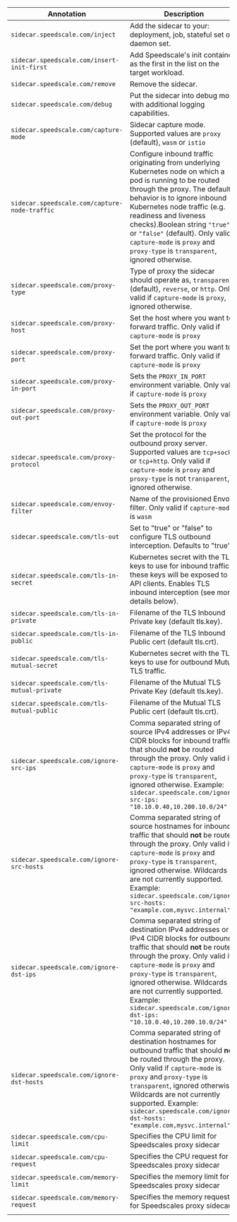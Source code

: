 | Annotation                                  | Description |
| ------------------------------------------- | ----------- |
| `sidecar.speedscale.com/inject`             | Add the sidecar to your: deployment, job, stateful set or daemon set. |
| `sidecar.speedscale.com/insert-init-first`  | Add Speedscale's init container as the first in the list on the target workload. |
| `sidecar.speedscale.com/remove`             | Remove the sidecar. |
| `sidecar.speedscale.com/debug`              | Put the sidecar into debug mode with additional logging capabilities. |
| `sidecar.speedscale.com/capture-mode`        | Sidecar capture mode. Supported values are `proxy` (default), `wasm` or `istio` |
| `sidecar.speedscale.com/capture-node-traffic` | Configure inbound traffic originating from underlying Kubernetes node on which a pod is running to be routed through the proxy. The default behavior is to ignore inbound Kubernetes node traffic (e.g. readiness and liveness checks).Boolean string `"true"` or `"false"` (default). Only valid if `capture-mode` is `proxy` and `proxy-type` is `transparent`, ignored otherwise. |
| `sidecar.speedscale.com/proxy-type`          | Type of proxy the sidecar should operate as, `transparent` (default), `reverse`, or `http`. Only valid if `capture-mode` is `proxy`, ignored otherwise. |
| `sidecar.speedscale.com/proxy-host`          | Set the host where you want to forward traffic. Only valid if `capture-mode` is `proxy` |
| `sidecar.speedscale.com/proxy-port`          | Set the port where you want to forward traffic. Only valid if `capture-mode` is `proxy` |
| `sidecar.speedscale.com/proxy-in-port`          | Sets the `PROXY_IN_PORT` environment variable. Only valid if `capture-mode` is `proxy` |
| `sidecar.speedscale.com/proxy-out-port`          | Sets the `PROXY_OUT_PORT` environment variable. Only valid if `capture-mode` is `proxy` |
| `sidecar.speedscale.com/proxy-protocol`      | Set the protocol for the outbound proxy server. Supported values are `tcp+socks`, or `tcp+http`. Only valid if `capture-mode` is `proxy` and `proxy-type` is not `transparent`, ignored otherwise. |
| `sidecar.speedscale.com/envoy-filter`       | Name of the provisioned Envoy filter. Only valid if `capture-mode` is `wasm` |
| `sidecar.speedscale.com/tls-out`                | Set to "true" or "false" to configure TLS outbound interception. Defaults to "true"  |
| `sidecar.speedscale.com/tls-in-secret`        | Kubernetes secret with the TLS keys to use for inbound traffic, these keys will be exposed to API clients. Enables TLS inbound interception (see more details below).|
| `sidecar.speedscale.com/tls-in-private`       | Filename of the TLS Inbound Private key (default tls.key). |
| `sidecar.speedscale.com/tls-in-public`        | Filename of the TLS Inbound Public cert (default tls.crt). |
| `sidecar.speedscale.com/tls-mutual-secret`    | Kubernetes secret with the TLS keys to use for outbound Mutual TLS traffic. |
| `sidecar.speedscale.com/tls-mutual-private`   | Filename of the Mutual TLS Private Key (default tls.key). |
| `sidecar.speedscale.com/tls-mutual-public`    | Filename of the Mutual TLS Public cert (default tls.crt). |
| `sidecar.speedscale.com/ignore-src-ips`       | Comma separated string of source IPv4 addresses or IPv4 CIDR blocks for inbound traffic that should <strong>not</strong> be routed through the proxy. Only valid if `capture-mode` is `proxy` and `proxy-type` is `transparent`, ignored otherwise. Example: `sidecar.speedscale.com/ignore-src-ips: "10.10.0.40,10.200.10.0/24"`|
| `sidecar.speedscale.com/ignore-src-hosts`     | Comma separated string of source hostnames for inbound traffic that should <strong>not</strong> be routed through the proxy. Only valid if `capture-mode` is `proxy` and `proxy-type` is `transparent`, ignored otherwise. Wildcards are not currently supported. Example: `sidecar.speedscale.com/ignore-src-hosts: "example.com,mysvc.internal"`|
| `sidecar.speedscale.com/ignore-dst-ips`       | Comma separated string of destination IPv4 addresses or IPv4 CIDR blocks for outbound traffic that should <strong>not</strong> be routed through the proxy. Only valid if `capture-mode` is `proxy` and `proxy-type` is `transparent`, ignored otherwise. Wildcards are not currently supported. Example: `sidecar.speedscale.com/ignore-dst-ips: "10.10.0.40,10.200.10.0/24"`|
| `sidecar.speedscale.com/ignore-dst-hosts`     | Comma separated string of destination hostnames for outbound traffic that should <strong>not</strong> be routed through the proxy. Only valid if `capture-mode` is `proxy` and `proxy-type` is `transparent`, ignored otherwise. Wildcards are not currently supported. Example: `sidecar.speedscale.com/ignore-dst-hosts: "example.com,mysvc.internal"`|
| `sidecar.speedscale.com/cpu-limit`            | Specifies the CPU limit for Speedscales proxy sidecar |
| `sidecar.speedscale.com/cpu-request`          | Specifies the CPU request for Speedscales proxy sidecar |
| `sidecar.speedscale.com/memory-limit`         | Specifies the memory limit for Speedscales proxy sidecar |
| `sidecar.speedscale.com/memory-request`       | Specifies the memory request for Speedscales proxy sidecar |
|                                             |             |
